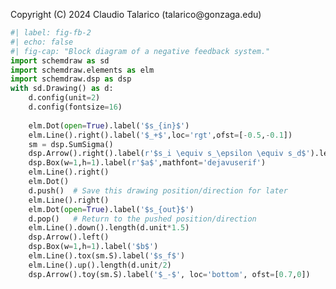 ::: {.content-hidden}
Copyright (C) 2024 Claudio Talarico (talarico@gonzaga.edu)
:::

```python
#| label: fig-fb-2
#| echo: false
#| fig-cap: "Block diagram of a negative feedback system."
import schemdraw as sd
import schemdraw.elements as elm
import schemdraw.dsp as dsp
with sd.Drawing() as d:
    d.config(unit=2)
    d.config(fontsize=16)
    
    elm.Dot(open=True).label('$s_{in}$')
    elm.Line().right().label('$_+$',loc='rgt',ofst=[-0.5,-0.1])
    sm = dsp.SumSigma()
    dsp.Arrow().right().label(r'$s_i \equiv s_\epsilon \equiv s_d$').length(3)
    dsp.Box(w=1,h=1).label(r'$a$',mathfont='dejavuserif')
    elm.Line().right()
    elm.Dot()
    d.push()  # Save this drawing position/direction for later
    elm.Line().right()
    elm.Dot(open=True).label('$s_{out}$')
    d.pop()   # Return to the pushed position/direction
    elm.Line().down().length(d.unit*1.5)
    dsp.Arrow().left()
    dsp.Box(w=1,h=1).label('$b$')
    elm.Line().tox(sm.S).label('$s_f$')
    elm.Line().up().length(d.unit/2)
    dsp.Arrow().toy(sm.S).label('$_-$', loc='bottom', ofst=[0.7,0])
```
